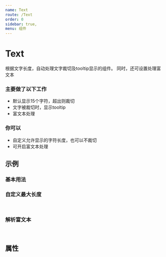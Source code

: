 ```yaml
---
name: Text
route: /Text
order: 0
sidebar: true,
menu: 组件
---
```



# Text
根据文字长度，自动处理文字裁切及tooltip显示的组件。
同时，还可设置处理富文本

### 主要做了以下工作
+ 默认显示15个字符，超出则裁切
+ 文字被裁切时，显示tooltip
+ 富文本处理

### 你可以
+ 自定义允许显示的字符长度，也可以不裁切
+ 可开启富文本处理

## 示例

### 基本用法
<Playground>
  <Text text="鼠标移上查看我完整的数据,12,3,456789" />
</Playground>

### 自定义最大长度
<Playground>
  <Text text="最多显示7个文字，123456789" maxLen={7} />
  <br/>
  <Text text="不截取122134342354554646457567456756" maxLen={0} />
</Playground>

### 解析富文本
<Playground>
  <Text text="<span>我未解析富文本</span>" maxLen={0} />
  <br/>
  <Text plainHtml text="<span>我解析了富文本</span>" />
</Playground>

## 属性
<Props of={Text} />